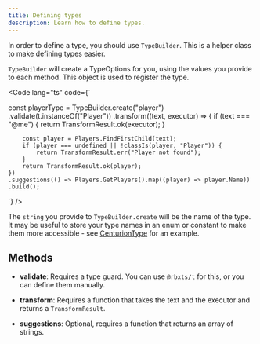 ```yaml
---
title: Defining types
description: Learn how to define types.
---
```



In order to define a type, you should use `TypeBuilder`.
This is a helper class to make defining types easier.

`TypeBuilder` will create a TypeOptions for you, using the values you provide to each method.
This object is used to register the type.

<Code lang="ts" code={`

const playerType = TypeBuilder.create<Player>("player")
	.validate(t.instanceOf("Player"))
	.transform((text, executor) => {
		if (text === "@me") {
			return TransformResult.ok(executor);
		}

		const player = Players.FindFirstChild(text);
		if (player === undefined || !classIs(player, "Player")) {
			return TransformResult.err("Player not found");
		}
		return TransformResult.ok(player);
	})
	.suggestions(() => Players.GetPlayers().map((player) => player.Name))
	.build();
`} />

The `string` you provide to `TypeBuilder.create` will be the name of the type.
It may be useful to store your type names in an enum or constant to make them
more accessible - see [CenturionType](https://github.com/paradoxuum/centurion/blob/main/src/shared/builtin/types/index.ts)
for an example.

## Methods

- **validate**: Requires a type guard. You can use `@rbxts/t` for this, or you can define
them manually.

- **transform**: Requires a function that takes the text and the executor
and returns a `TransformResult`.

- **suggestions**: Optional, requires a function that returns an array of strings.